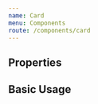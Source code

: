```yaml
---
name: Card
menu: Components
route: /components/card
---
```



## Properties

<Props of={Card} />

## Basic Usage

<Playground>
  <Card
    planet={{
      name: 'Tatooine',
      rotation_period: '23',
      orbital_period: '304',
      diameter: '10465',
      climate: 'arid',
      gravity: '1 standard',
      terrain: 'desert',
      surface_water: '1',
      population: '200000',
      residents: [
        'https://swapi.co/api/people/1/',
        'https://swapi.co/api/people/2/',
        'https://swapi.co/api/people/4/',
        'https://swapi.co/api/people/6/',
        'https://swapi.co/api/people/7/',
        'https://swapi.co/api/people/8/',
        'https://swapi.co/api/people/9/',
        'https://swapi.co/api/people/11/',
        'https://swapi.co/api/people/43/',
        'https://swapi.co/api/people/62/',
      ],
      films: [
        'https://swapi.co/api/films/5/',
        'https://swapi.co/api/films/4/',
        'https://swapi.co/api/films/6/',
        'https://swapi.co/api/films/3/',
        'https://swapi.co/api/films/1/',
      ],
    }}
  />
</Playground>

